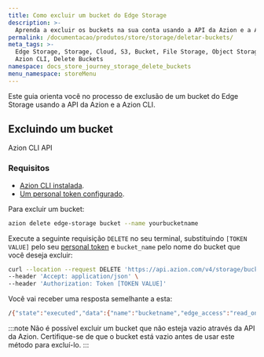 ```yaml
---
title: Como excluir um bucket do Edge Storage
description: >-
  Aprenda a excluir os buckets na sua conta usando a API da Azion e a Azion CLI.
permalink: /documentacao/produtos/store/storage/deletar-buckets/
meta_tags: >-
  Edge Storage, Storage, Cloud, S3, Bucket, File Storage, Object Storage, API,
  Azion CLI, Delete Buckets
namespace: docs_store_journey_storage_delete_buckets
menu_namespace: storeMenu
---
```



Este guia orienta você no processo de exclusão de um bucket do Edge Storage usando a API da Azion e a Azion CLI.

## Excluindo um bucket

<Tabs client:visible>
    <Fragment slot="tab.cli">Azion CLI</Fragment>
    <Fragment slot="tab.api">API</Fragment>

<Fragment slot="panel.cli">

### Requisitos 

- [Azion CLI instalada](/pt-br/documentacao/produtos/azion-cli/visao-geral/#instalar-a-azion-cli). 
- [Um personal token configurado](/pt-br/documentacao/devtools/cli/globals/#token).

Para excluir um bucket:

```bash 
azion delete edge-storage bucket --name yourbucketname
```

</Fragment>

<Fragment slot="panel.api">
 
Execute a seguinte requisição `DELETE` no seu terminal, substituindo `[TOKEN VALUE]` pelo seu [personal token](/pt-br/documentacao/produtos/guias/personal-tokens/) e `bucket_name` pelo nome do bucket que você deseja excluir:

```bash
curl --location --request DELETE 'https://api.azion.com/v4/storage/buckets/bucket_name' \
--header 'Accept: application/json' \
--header 'Authorization: Token [TOKEN VALUE]'
```

Você vai receber uma resposta semelhante a esta:

```bash 
/{"state":"executed","data":{"name":"bucketname","edge_access":"read_only"}}% 
```

:::note
Não é possível excluir um bucket que não esteja vazio através da API da Azion. Certifique-se de que o bucket está vazio antes de usar este método para excluí-lo.
:::

</Fragment>

</Tabs>

